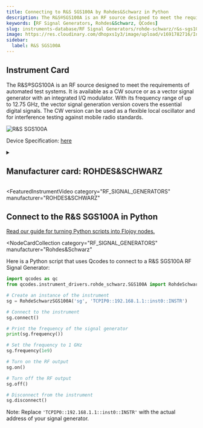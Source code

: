 ```yaml
---
title: Connecting to R&S SGS100A by Rohdes&Schwarz in Python
description: The R&S®SGS100A is an RF source designed to meet the requirements of automated test systems. It is available as a CW source or as a vector signal generator with an integrated I/Q modulator. With its frequency range of up to 12.75 GHz, the vector signal generation version covers the essential digital signals. The CW version can be used as a flexible local oscillator and for interference testing against mobile radio standards.
keywords: [RF Signal Generators, Rohdes&Schwarz, QCodes]
slug: instruments-database/RF Signal Generators/rohde-schwarz/r&s-sgs100a
image: https://res.cloudinary.com/dhopxs1y3/image/upload/v1691782716/Instruments/RF%20Signal%20Generator/RS-SGS100A/RS-SGS100A.jpg
sidebar:
  label: R&S SGS100A
---
```



## Instrument Card

The R&S®SGS100A is an RF source designed to meet the requirements of automated test systems. It is available as a CW source or as a vector signal generator with an integrated I/Q modulator. With its frequency range of up to 12.75 GHz, the vector signal generation version covers the essential digital signals. The CW version can be used as a flexible local oscillator and for interference testing against mobile radio standards.

![R&S SGS100A](https://res.cloudinary.com/dhopxs1y3/image/upload/v1691782716/Instruments/RF%20Signal%20Generator/RS-SGS100A/RS-SGS100A.jpg)

Device Specification: [here](/instruments-database/all-instruments)

<details style={{ marginTop: "15px"}}>
<summary><h2 style={{display:'inline'}}>Manufacturer card: ROHDES&SCHWARZ</h2></summary>

![ROHDES&SCHWARZ](https://res.cloudinary.com/dhopxs1y3/image/upload/v1692806194/Instruments/Vendor%20Logos/RohdeSchwarz.png)

Rohde & Schwarz GmbH & Co KG is an international electronics group specializing in the fields of electronic test equipment, broadcast & media, cybersecurity, radiomonitoring and radiolocation, and radiocommunication.

- Headquarters: Munich, Germany
- Yearly Revenue (millions, USD): 2500
- Vendor Website: [here](https://www.rohde-schwarz.com/ca/home_48230.html)

</details>


<FeaturedInstrumentVideo
  category="RF_SIGNAL_GENERATORS"
  manufacturer="ROHDES&SCHWARZ"
></FeaturedInstrumentVideo>

## Connect to the R&S SGS100A in Python

[Read our guide for turning Python scripts into Flojoy nodes.](https://docs.flojoy.ai/contribution/blocks/custom-flojoy-block/)


<Tabs>
<TabItem value="Flojoy" label="Flojoy" className="flojoy-instrument-tabs">

<NodeCardCollection
  category="RF_SIGNAL_GENERATORS"
  manufacturer="Rohdes&Schwarz"
></NodeCardCollection>

</TabItem>
<TabItem value="QCodes" label="QCodes">

Here is a Python script that uses Qcodes to connect to a R&S SGS100A RF Signal Generator:

```python
import qcodes as qc
from qcodes.instrument_drivers.rohde_schwarz.SGS100A import RohdeSchwarzSGS100A

# Create an instance of the instrument
sg = RohdeSchwarzSGS100A('sg', 'TCPIP0::192.168.1.1::inst0::INSTR')

# Connect to the instrument
sg.connect()

# Print the frequency of the signal generator
print(sg.frequency())

# Set the frequency to 1 GHz
sg.frequency(1e9)

# Turn on the RF output
sg.on()

# Turn off the RF output
sg.off()

# Disconnect from the instrument
sg.disconnect()
```

Note: Replace `'TCPIP0::192.168.1.1::inst0::INSTR'` with the actual address of your signal generator.

</TabItem>
</Tabs>

